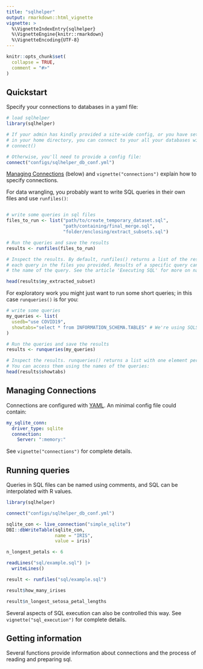 ```yaml
---
title: "sqlhelper"
output: rmarkdown::html_vignette
vignette: >
  %\VignetteIndexEntry{sqlhelper}
  %\VignetteEngine{knitr::rmarkdown}
  %\VignetteEncoding{UTF-8}
---
```


```r
knitr::opts_chunk$set(
  collapse = TRUE,
  comment = "#>"
)
```

## Quickstart

Specify your connections to databases in a yaml file:

```r
# load sqlhelper
library(sqlhelper)

# If your admin has kindly provided a site-wide config, or you have set one up 
# in your home directory, you can connect to your all your databases with:
# connect()

# Otherwise, you'll need to provide a config file:
connect("configs/sqlhelper_db_conf.yml")
```

[Managing Connections] (below) and `vignette("connections")` explain how to specify connections.

For data wrangling, you probably want to write SQL queries in their own files and use `runfiles()`:

```R

# write some queries in sql files
files_to_run <- list("path/to/create_temporary_dataset.sql",
                     "path/containing/final_merge.sql",
                     "folder/enclosing/extract_subsets.sql")

# Run the queries and save the results
results <- runfiles(files_to_run)

# Inspect the results. By default, runfiles() returns a list of the results of 
# each query in the files you provided. Results of a specific query can be accessed by the
# the name of the query. See the article 'Executing SQL' for more on named queries.

head(results$my_extracted_subset)
```

For exploratory work you might just want to run some short queries; in this case `runqueries()` is for you:

```R
# write some queries
my_queries <- list(
  usedb="use COVID19", 
  showtabs="select * from INFORMATION_SCHEMA.TABLES" # We're using SQLServer
)

# Run the queries and save the results
results <- runqueries(my_queries)

# Inspect the results. runqueries() returns a list with one element per query.
# You can access them using the names of the queries:
head(results$showtabs)
``````

## Managing Connections

Connections are configured with [YAML](https://yaml.org/). An minimal config file could contain:

```yaml
my_sqlite_conn:
  driver_type: sqlite
  connection:
    Server: ":memory:"
```

See `vignette("connections")` for complete details.

## Running queries

Queries in SQL files can be named using comments, and SQL can be interpolated with R values.

```r
library(sqlhelper)

connect("configs/sqlhelper_db_conf.yml")

sqlite_con <- live_connection("simple_sqlite")
DBI::dbWriteTable(sqlite_con,
                  name = "IRIS", 
                  value = iris)

n_longest_petals <- 6

readLines("sql/example.sql") |>
  writeLines()

result <- runfiles("sql/example.sql")

result$how_many_irises

result$n_longest_setosa_petal_lengths
```

Several aspects of SQL execution can also be controlled this way. See `vignette("sql_execution")` for complete details.

## Getting information
Several functions provide information about connections and the process of reading and preparing sql.
